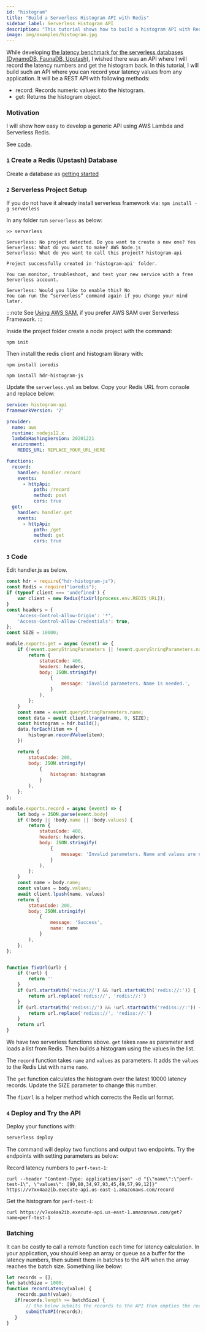 ```yaml
---
id: "histogram"
title: "Build a Serverless Histogram API with Redis"
sidebar_label: Serverless Histogram API
description: "This tutorial shows how to build a histogram API with Redis."
image: img/examples/histogram.jpg
---
```


While developing [the latency benchmark for the serverless databases (DynamoDB, FaunaDB, Upstash)](https://blog.upstash.com/latency-comparison), I wished there was an API where I will record the latency numbers and get the histogram back. In this tutorial, I will build such an API where you can record your latency values from any application. It will be a REST API with following methods:
- record: Records numeric values into the histogram.
- get: Returns the histogram object.
                                                              
### Motivation
I will show how easy to develop a generic API using AWS Lambda and Serverless Redis.  

See [code](https://github.com/upstash/examples/tree/master/histogram-api).


### `1` Create a Redis (Upstash) Database

Create a database as [getting started](../overall/getstarted.md)

### `2` Serverless Project Setup
If you do not have it already install serverless framework via: 
`npm install -g serverless`

In any folder run `serverless` as below:
```text
>> serverless

Serverless: No project detected. Do you want to create a new one? Yes
Serverless: What do you want to make? AWS Node.js
Serverless: What do you want to call this project? histogram-api

Project successfully created in 'histogram-api' folder.

You can monitor, troubleshoot, and test your new service with a free Serverless account.

Serverless: Would you like to enable this? No
You can run the “serverless” command again if you change your mind later.

```

:::note
See [Using AWS SAM](using_aws_sam.md), if you prefer AWS SAM over Serverless Framework.
:::

Inside the project folder create a node project with the command:
```
npm init
```

Then install the redis client and histogram library with:
```
npm install ioredis

npm install hdr-histogram-js
```

Update the `serverless.yml` as below. Copy your Redis URL from console and replace below: 
```yaml
service: histogram-api
frameworkVersion: '2'

provider:
  name: aws
  runtime: nodejs12.x
  lambdaHashingVersion: 20201221
  environment:
    REDIS_URL: REPLACE_YOUR_URL_HERE

functions:
  record:
    handler: handler.record
    events:
      - httpApi:
          path: /record
          method: post
          cors: true
  get:
    handler: handler.get
    events:
      - httpApi:
          path: /get
          method: get
          cors: true

```



<IORedisNote />

### `3` Code
      
Edit handler.js as below. 
```javascript
const hdr = require("hdr-histogram-js");
const Redis = require("ioredis");
if (typeof client === 'undefined') {
    var client = new Redis(fixUrl(process.env.REDIS_URL));
}
const headers = {
    'Access-Control-Allow-Origin': '*',
    'Access-Control-Allow-Credentials': true,
};
const SIZE = 10000;

module.exports.get = async (event) => {
    if (!event.queryStringParameters || !event.queryStringParameters.name) {
        return {
            statusCode: 400,
            headers: headers,
            body: JSON.stringify(
                {
                    message: 'Invalid parameters. Name is needed.',
                }
            ),
        };
    }
    const name = event.queryStringParameters.name;
    const data = await client.lrange(name, 0, SIZE);
    const histogram = hdr.build();
    data.forEach(item => {
        histogram.recordValue(item);
    })

    return {
        statusCode: 200,
        body: JSON.stringify(
            {
                histogram: histogram
            }
        ),
    };
};

module.exports.record = async (event) => {
    let body = JSON.parse(event.body)
    if (!body || !body.name || !body.values) {
        return {
            statusCode: 400,
            headers: headers,
            body: JSON.stringify(
                {
                    message: 'Invalid parameters. Name and values are needed.',
                }
            ),
        };
    }
    const name = body.name;
    const values = body.values;
    await client.lpush(name, values)
    return {
        statusCode: 200,
        body: JSON.stringify(
            {
                message: 'Success',
                name: name
            }
        ),
    };
};


function fixUrl(url) {
    if (!url) {
        return ''
    }
    if (url.startsWith('redis://') && !url.startsWith('redis://:')) {
        return url.replace('redis://', 'redis://:')
    }
    if (url.startsWith('rediss://') && !url.startsWith('rediss://:')) {
        return url.replace('rediss://', 'rediss://:')
    }
    return url
}
```
We have two serverless functions above. `get` takes `name` as parameter and loads a list from Redis. Then builds a histogram using the values in the list.

The `record` function takes `name` and `values` as parameters. It adds the `values` to the Redis List with name `name`. 
                  
The `get` function calculates the histogram over the latest 10000 latency records. Update the SIZE parameter to change this number.

The `fixUrl` is a helper method which corrects the Redis url format.

### `4` Deploy and Try the API

Deploy your functions with:

```bash
serverless deploy
```

The command will deploy two functions and output two endpoints. Try the endpoints with setting parameters as below:

Record latency numbers to `perf-test-1`: 
```shell
curl --header "Content-Type: application/json" -d "{\"name\":\"perf-test-1\", \"values\": [90,80,34,97,93,45,49,57,99,12]}" https://v7xx4aa2ib.execute-api.us-east-1.amazonaws.com/record
```
                          
Get the histogram for `perf-test-1`: 
```shell
curl https://v7xx4aa2ib.execute-api.us-east-1.amazonaws.com/get?name=perf-test-1 
```

### Batching 
It can be costly to call a remote function each time for latency calculation. In your application, you should keep an array or queue as a buffer for the latency numbers, then submit them in batches to the API when the array reaches the batch size. Something like below:
```javascript
let records = [];
let batchSize = 1000;
function recordLatency(value) {
    records.push(value);
   if(records.length >= batchSize) {
       // the below submits the records to the API then empties the records array.
       submitToAPI(records);
   } 
}
```

